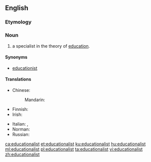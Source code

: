 ==English==

===Etymology===
{{suffix|educational|ist|lang=en}}

===Noun===
{{en-noun}}

# a specialist in the theory of [[education]].

====Synonyms====
* [[educationist]]

====Translations====
{{trans-top|specialist in the theory of education}}
* Chinese:
*: Mandarin: {{t+|cmn|教育家|tr=jiàoyùjiā|sc=Hani}}
* Finnish: {{t|fi|kasvatustieteilijä}}
* Irish: {{t|ga|oideachasóir|m}}
{{trans-mid}}
* Italian: {{t+|it|educatore|m}}, {{t|it|educatrice|f}}
* Norman: {{t|nrf|êducâtionnaliste|m|f}}
* Russian: {{t-needed|ru}}
{{trans-bottom}}

[[ca:educationalist]]
[[et:educationalist]]
[[ku:educationalist]]
[[hu:educationalist]]
[[ml:educationalist]]
[[pl:educationalist]]
[[ta:educationalist]]
[[vi:educationalist]]
[[zh:educationalist]]